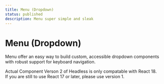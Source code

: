 ```yaml
---
title: Menu (Dropdown)
status: published
description: Menu super simple and sleak
---
```


# Menu (Dropdown)

Menu offer an easy way to build custom, accessible dropdown components with robust support for keyboard navigation.

<Card>
	Actual Component
</Card>

<Note>
	<span>Verson 2 of Headless is only compatable with React 18. If you are still to use React 17 or later, please use version 1.</span>
</Note>
